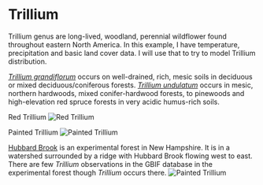 # Trillium

Trillium genus are long-lived, woodland, perennial wildflower found throughout eastern North America. In this example, I have temperature, precipitation and basic land cover data. I will use that to try to model Trillium distribution.

[*Trillium grandiflorum*](https://www.fs.fed.us/wildflowers/plant-of-the-week/trillium_grandiflorum.shtml) occurs on well-drained, rich, mesic soils in deciduous or mixed deciduous/coniferous forests. [*Trillium undulatum*](https://www.fs.fed.us/wildflowers/plant-of-the-week/trillium_undulatum.shtml) occurs in mesic, northern hardwoods, mixed conifer-hardwood forests, to pinewoods and high-elevation red spruce forests in very acidic humus-rich soils.

Red Trillium
![Red Trillium](images/red_trillium.png)

Painted Trillium
![Painted Trillium](images/painted_trillium.png)

[Hubbard Brook](https://www.caryinstitute.org/science/research-projects/hubbard-brook-ecosystem-study) is an experimental forest in New Hampshire. It is in a watershed surrounded by a ridge with Hubbard Brook flowing west to east. There are few *Trillium* observations in the GBIF database in the experimental forest though *Trillium* occurs there.
![Painted Trillium](images/painted_trillium_hb.png)





